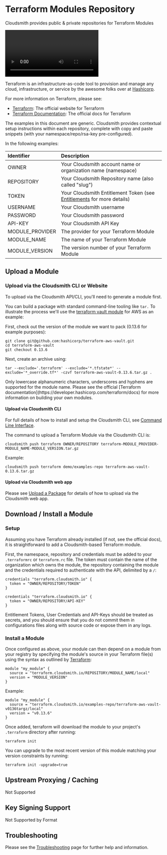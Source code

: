 

# Terraform Modules Repository

Cloudsmith provides public & private repositories for Terraform Modules

<Video wistiaId="k7d0n349st"></Video>

Terraform is an infrastructure-as-code tool to provision and manage any cloud, infrastructure, or service by the awesome folks over at [Hashicorp](https://www.hashicorp.com/). 

For more information on Terraform, please see:

- [Terraform](https://developer.hashicorp.com/terraform): The official website for Terraform
- [Terraform Documentation](https://developer.hashicorp.com/terraform/docs): The official docs for Terraform

<Note variant="note" headline="Contextual Documentation">
The examples in this document are generic. Cloudsmith provides contextual setup instructions within each repository, complete with copy and paste snippets (with your namespace/repo/rsa-key pre-configured).
</Note>

In the following examples: 

| Identifier      | Description                                                                               |
| :-------------- | :---------------------------------------------------------------------------------------- |
| OWNER           | Your Cloudsmith account name or organization name (namespace)                             |
| REPOSITORY      | Your Cloudsmith Repository name (also called "slug")                                      |
| TOKEN           | Your Cloudsmith Entitlement Token (see [Entitlements](/software-distribution/entitlement-tokens) for more details) |
| USERNAME        | Your Cloudsmith username                                                                  |
| PASSWORD        | Your Cloudsmith password                                                                  |
| API-KEY         | Your Cloudsmith API Key                                                                   |
| MODULE_PROVIDER | The provider for your Terraform Module                                                    |
| MODULE_NAME     | The name of your Terraform Module                                                         |
| MODULE_VERSION  | The version number of your Terraform Module                                               |

## Upload a Module

### Upload via the Cloudsmith CLI or Website

To upload via the Cloudsmith API/CLI, you'll need to generate a module first.

You can build a package with standard command-line tooling like `tar.` To illustrate the process we'll use the [terraform vault module](https://github.com/hashicorp/terraform-aws-vault) for AWS as an example:

First, check out the version of the module we want to pack (0.13.6 for example purposes):

```shell
git clone git@github.com:hashicorp/terraform-aws-vault.git
cd terraform-aws-vault
git checkout 0.13.6
```

Next, create an archive using: 

```shell
tar --exclude='.terraform' --exclude='*.tfstate*' --exclude='*_override.tf*' -czvf terraform-aws-vault-0.13.6.tar.gz .
```

<Note variant="note" headline="Note">
Only lowercase alphanumeric characters, underscores and hyphens are supported for the module name. Please see the official [Terraform documentation](https://developer.hashicorp.com/terraform/docs) for more information on building your own modules.
</Note>

#### Upload via Cloudsmith CLI

For full details of how to install and setup the Cloudsmith CLI, see [Command Line Interface](/developer-tools/cli).

The command to upload a Terraform Module via the Cloudsmith CLI is: 

```shell
cloudsmith push terraform OWNER/REPOSITORY terraform-MODULE_PROVIDER-MODULE_NAME-MODULE_VERSION.tar.gz
```

Example:

```shell
cloudsmith push terraform demo/examples-repo terraform-aws-vault-0.13.6.tar.gz
```

#### Upload via Cloudsmith web app

Please see [Upload a Package](/artifact-management/package-upload) for details of how to upload via the Cloudsmith web app.

## Download / Install a Module

### Setup

Assuming you have Terraform already installed (if not, see the official docs), it is straightforward to add a Cloudsmith-based Terraform module.

First, the namespace, repository and credentials must be added to your `.terraformrc` or `terraform.rc` file. The token must contain the name of the organization which owns the module, the repository containing the module and the credentials required to authenticate with the API, delimited by a `/`:

```shell Entitlement Token Auth
credentials "terraform.cloudsmith.io" {
  token = "OWNER/REPOSITORY/TOKEN"
}
```
```shell API Key Auth
credentials "terraform.cloudsmith.io" {
  token = "OWNER/REPOSITORY/API-KEY"
}
```

<Note variant="warning" headline="Warning">
Entitlement Tokens, User Credentials and API-Keys should be treated as secrets, and you should ensure that you do not commit them in configurations files along with source code or expose them in any logs.
</Note>

### Install a Module

Once configured as above, your module can then depend on a module from your registry by specifying the module's source in your Terraform file(s) using the syntax as outlined by [Terraform](https://developer.hashicorp.com/terraform#private-registry-module-sources):

```
module "my_module" {
  source = "terraform.cloudsmith.io/REPOSITORY/MODULE_NAME/local"
  version = "MODULE_VERSION"
}
```

Example:

```
module "my_module" {
  source = "terraform.cloudsmith.io/examples-repo/terraform-aws-vault-v0136targz/local"
  version = "v0.13.6"
}
```

Once added, terraform will download the module to your project's `.terraform` directory after running:

```shell
terraform init
```

You can upgrade to the most recent version of this module matching your version constraints by running:

```shell
terraform init -upgrade=true
```

## Upstream Proxying / Caching

<Tag variant="dark-grey" theme="legacy">Not Supported</Tag>

## Key Signing Support

<Tag variant="dark-grey" theme="legacy">Not Supported by Format</Tag>

## Troubleshooting

Please see the [Troubleshooting](/troubleshooting) page for further help and information.
